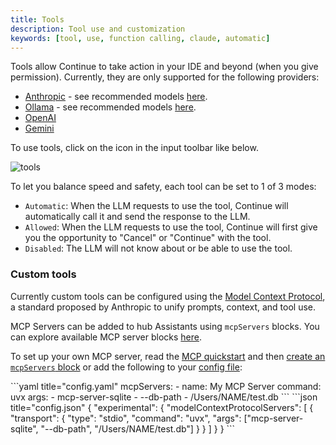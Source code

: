 ```yaml
---
title: Tools
description: Tool use and customization
keywords: [tool, use, function calling, claude, automatic]
---
```



Tools allow Continue to take action in your IDE and beyond (when you give permission). Currently, they are only supported for the following providers:

- [Anthropic](./model-providers/top-level/anthropic.mdx) - see recommended models [here](https://docs.anthropic.com/en/docs/build-with-claude/tool-use#choosing-a-model).
- [Ollama](./model-providers/top-level/ollama.mdx) - see recommended models [here](https://ollama.com/search?c=tools).
- [OpenAI](./model-providers/top-level/openai.mdx)
- [Gemini](./model-providers/top-level/gemini.mdx)

To use tools, click on the icon in the input toolbar like below.

![tools](/img/tool-use-example.png)

To let you balance speed and safety, each tool can be set to 1 of 3 modes:

- `Automatic`: When the LLM requests to use the tool, Continue will automatically call it and send the response to the LLM.
- `Allowed`: When the LLM requests to use the tool, Continue will first give you the opportunity to "Cancel" or "Continue" with the tool.
- `Disabled`: The LLM will not know about or be able to use the tool.

### Custom tools

Currently custom tools can be configured using the [Model Context Protocol](https://modelcontextprotocol.io/introduction), a standard proposed by Anthropic to unify prompts, context, and tool use.

MCP Servers can be added to hub Assistants using `mcpServers` blocks. You can explore available MCP server blocks [here](https://hub.continue.dev/explore/mcp).

To set up your own MCP server, read the [MCP quickstart](https://modelcontextprotocol.io/quickstart) and then [create an `mcpServers` block](https://hub.continue.dev/new?type=block&block=mcpServers) or add the following to your [config file](../customize/deep-dives/configuration.md):

<Tabs groupId="config-example">
  <TabItem value="yaml" label="YAML">
  ```yaml title="config.yaml"
  mcpServers:
    - name: My MCP Server
      command: uvx
      args:
        - mcp-server-sqlite
        - --db-path
        - /Users/NAME/test.db
  ```
  </TabItem>
  <TabItem value="json" label="JSON">
  ```json title="config.json"
  {
    "experimental": {
      "modelContextProtocolServers": [
        {
          "transport": {
            "type": "stdio",
            "command": "uvx",
            "args": ["mcp-server-sqlite", "--db-path", "/Users/NAME/test.db"]
          }  
        }
      ]
    }
  }
  ```
  </TabItem>
</Tabs>
